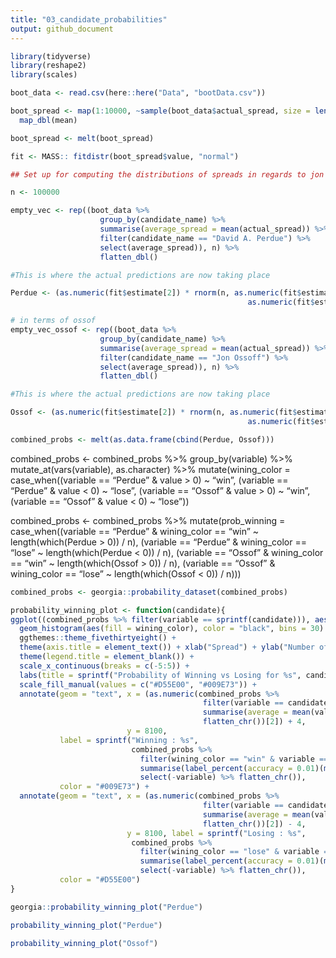 ```yaml
---
title: "03_candidate_probabilities"
output: github_document
---
```


```r
library(tidyverse)
library(reshape2)
library(scales)
```


```r
boot_data <- read.csv(here::here("Data", "bootData.csv"))

boot_spread <- map(1:10000, ~sample(boot_data$actual_spread, size = length(boot_data), replace = TRUE)) %>%
  map_dbl(mean)

boot_spread <- melt(boot_spread)
```

```r
fit <- MASS:: fitdistr(boot_spread$value, "normal")
```


```r
## Set up for computing the distributions of spreads in regards to jon ossoff

n <- 100000

empty_vec <- rep((boot_data %>%
                    group_by(candidate_name) %>%
                    summarise(average_spread = mean(actual_spread)) %>%
                    filter(candidate_name == "David A. Perdue") %>%
                    select(average_spread)), n) %>%
                    flatten_dbl()

#This is where the actual predictions are now taking place

Perdue <- (as.numeric(fit$estimate[2]) * rnorm(n, as.numeric(fit$estimate[1]), 
                                                     as.numeric(fit$estimate[2]))) + empty_vec 
```

```r
# in terms of ossof
empty_vec_ossof <- rep((boot_data %>%
                    group_by(candidate_name) %>%
                    summarise(average_spread = mean(actual_spread)) %>%
                    filter(candidate_name == "Jon Ossoff") %>%
                    select(average_spread)), n) %>%
                    flatten_dbl()

#This is where the actual predictions are now taking place

Ossof <- (as.numeric(fit$estimate[2]) * rnorm(n, as.numeric(fit$estimate[1]), 
                                                     as.numeric(fit$estimate[2]))) + empty_vec_ossof 
```


```r
combined_probs <- melt(as.data.frame(cbind(Perdue, Ossof)))
```
combined_probs <- combined_probs %>% 
  group_by(variable) %>%
  mutate_at(vars(variable), as.character) %>%
  mutate(wining_color = case_when((variable == "Perdue" & value > 0) ~ "win",
                                   (variable == "Perdue" & value < 0) ~ "lose",
                                   (variable == "Ossof" & value > 0) ~ "win",
                                   (variable == "Ossof" & value < 0) ~ "lose"))

combined_probs <- combined_probs %>%
  mutate(prob_winning = case_when((variable == "Perdue" & 
                                    wining_color == "win" ~ 
                                    length(which(Perdue > 0)) / n),
                                  (variable == "Perdue" & 
                                    wining_color == "lose" ~ 
                                    length(which(Perdue < 0)) / n),
                                  (variable == "Ossof" & 
                                    wining_color == "win" ~ 
                                    length(which(Ossof > 0)) / n),
                                  (variable == "Ossof" & 
                                    wining_color == "lose" ~ 
                                    length(which(Ossof < 0)) / n)))


```r
combined_probs <- georgia::probability_dataset(combined_probs)
```


```r
probability_winning_plot <- function(candidate){
ggplot((combined_probs %>% filter(variable == sprintf(candidate))), aes(value)) +
  geom_histogram(aes(fill = wining_color), color = "black", bins = 30) +
  ggthemes::theme_fivethirtyeight() +
  theme(axis.title = element_text()) + xlab("Spread") + ylab("Number of Observations") +
  theme(legend.title = element_blank()) +
  scale_x_continuous(breaks = c(-5:5)) +
  labs(title = sprintf("Probability of Winning vs Losing for %s", candidate)) +
  scale_fill_manual(values = c("#D55E00", "#009E73")) +
  annotate(geom = "text", x = (as.numeric(combined_probs %>% 
                                           filter(variable == candidate) %>% 
                                           summarise(average = mean(value)) %>% 
                                           flatten_chr())[2]) + 4, 
                          y = 8100, 
           label = sprintf("Winning : %s", 
                           combined_probs %>% 
                             filter(wining_color == "win" & variable == candidate) %>% 
                             summarise(label_percent(accuracy = 0.01)(mean(prob_winning))) %>% 
                             select(-variable) %>% flatten_chr()),
           color = "#009E73") +
  annotate(geom = "text", x = (as.numeric(combined_probs %>% 
                                           filter(variable == candidate) %>% 
                                           summarise(average = mean(value)) %>% 
                                           flatten_chr())[2]) - 4,
                          y = 8100, label = sprintf("Losing : %s", 
                           combined_probs %>% 
                             filter(wining_color == "lose" & variable == candidate) %>% 
                             summarise(label_percent(accuracy = 0.01)(mean(prob_winning))) %>% 
                             select(-variable) %>% flatten_chr()), 
           color = "#D55E00")
}
```

```r
georgia::probability_winning_plot("Perdue")
```



```r
probability_winning_plot("Perdue")
```

```r
probability_winning_plot("Ossof")
```